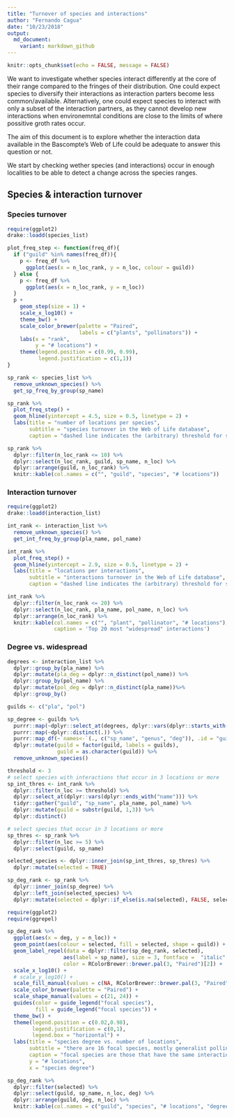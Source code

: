 ```yaml
---
title: "Turnover of species and interactions"
author: "Fernando Cagua"
date: "10/23/2018"
output:
  md_document:
    variant: markdown_github
---
```


```r
knitr::opts_chunk$set(echo = FALSE, message = FALSE)
```

We want to investigate whether species interact differently at the core of their range compared to the fringes of their distribution. 
One could expect species to diversify their interactions as interaction parters become less common/available. Alternatively, one could expect species to interact with only a subset of the interaction partners, as they cannot develop new interactions when environemntal conditions are close to the limits of where possitive groth rates occur. 

The aim of this document is to explore whether the interaction data available in the Bascompte's Web of Life could be adequate to answer this question or not. 

We start by checking wether species (and interactions) occur in enough localities to be able to detect a change across the species ranges. 

## Species & interaction turnover

### Species turnover

```r
require(ggplot2)
drake::loadd(species_list)

plot_freq_step <- function(freq_df){
  if ("guild" %in% names(freq_df)){
    p <- freq_df %>%
      ggplot(aes(x = n_loc_rank, y = n_loc, colour = guild)) 
  } else {
    p <- freq_df %>%
      ggplot(aes(x = n_loc_rank, y = n_loc)) 
  }
  p +
    geom_step(size = 1) +
    scale_x_log10() +
    theme_bw() +
    scale_color_brewer(palette = "Paired", 
                       labels = c("plants", "pollinators")) +
    labs(x = "rank", 
         y = "# locations") +
    theme(legend.position = c(0.99, 0.99), 
          legend.justification = c(1,1))
}

sp_rank <- species_list %>%
  remove_unknown_species() %>% 
  get_sp_freq_by_group(sp_name) 

sp_rank %>%
  plot_freq_step() +
  geom_hline(yintercept = 4.5, size = 0.5, linetype = 2) +
  labs(title = "number of locations per species", 
       subtitle = "species turnover in the Web of Life database", 
       caption = "dashed line indicates the (arbitrary) threshold for selecting focal species")

```

```r
sp_rank %>% 
  dplyr::filter(n_loc_rank <= 10) %>%
  dplyr::select(n_loc_rank, guild, sp_name, n_loc) %>%
  dplyr::arrange(guild, n_loc_rank) %>%
  knitr::kable(col.names = c("", "guild", "species", "# locations"))
```

### Interaction turnover

```r
require(ggplot2)
drake::loadd(interaction_list)

int_rank <- interaction_list %>%
  remove_unknown_species() %>% 
  get_int_freq_by_group(pla_name, pol_name) 

int_rank %>%
  plot_freq_step() +
  geom_hline(yintercept = 2.9, size = 0.5, linetype = 2) +
  labs(title = "locations per interactions", 
       subtitle = "interactions turnover in the Web of Life database", 
       caption = "dashed line indicates the (arbitrary) threshold for selecting focal species")
```

```r
int_rank %>%
  dplyr::filter(n_loc_rank <= 20) %>% 
  dplyr::select(n_loc_rank, pla_name, pol_name, n_loc) %>%
  dplyr::arrange(n_loc_rank) %>%
  knitr::kable(col.names = c("", "plant", "pollinator", "# locations"), 
               caption = 'Top 20 most "widespread" interactions')
```

### Degree vs. widespread

```r
degrees <- interaction_list %>%
  dplyr::group_by(pla_name) %>%
  dplyr::mutate(pla_deg = dplyr::n_distinct(pol_name)) %>%
  dplyr::group_by(pol_name) %>%
  dplyr::mutate(pol_deg = dplyr::n_distinct(pla_name))%>%
  dplyr::group_by()

guilds <- c("pla", "pol")

sp_degree <- guilds %>%
  purrr::map(~dplyr::select_at(degrees, dplyr::vars(dplyr::starts_with(.)))) %>%
  purrr::map(~dplyr::distinct(.)) %>%
  purrr::map_df(~`names<-`(., c("sp_name", "genus", "deg")), .id = "guild") %>%
  dplyr::mutate(guild = factor(guild, labels = guilds), 
                guild = as.character(guild)) %>%
  remove_unknown_species()

threshold <- 3
# select species with interactions that occur in 3 locations or more
sp_int_thres <- int_rank %>%
  dplyr::filter(n_loc >= threshold) %>%
  dplyr::select_at(dplyr::vars(dplyr::ends_with("name"))) %>%
  tidyr::gather("guild", "sp_name", pla_name, pol_name) %>%
  dplyr::mutate(guild = substr(guild, 1,3)) %>%
  dplyr::distinct() 

# select species that occur in 3 locations or more
sp_thres <- sp_rank %>%
  dplyr::filter(n_loc >= 5) %>%
  dplyr::select(guild, sp_name)

selected_species <- dplyr::inner_join(sp_int_thres, sp_thres) %>%
  dplyr::mutate(selected = TRUE)

sp_deg_rank <- sp_rank %>%
  dplyr::inner_join(sp_degree) %>% 
  dplyr::left_join(selected_species) %>%
  dplyr::mutate(selected = dplyr::if_else(is.na(selected), FALSE, selected)) 
```

```r
require(ggplot2)
require(ggrepel)

sp_deg_rank %>%
  ggplot(aes(x = deg, y = n_loc)) +
  geom_point(aes(colour = selected, fill = selected, shape = guild)) +
  geom_label_repel(data = dplyr::filter(sp_deg_rank, selected), 
                  aes(label = sp_name), size = 3, fontface =  "italic",
                  color = RColorBrewer::brewer.pal(3, "Paired")[2]) +
  scale_x_log10() +
  # scale_y_log10() +
  scale_fill_manual(values = c(NA, RColorBrewer::brewer.pal(3, "Paired")[2])) +
  scale_color_brewer(palette = "Paired") +
  scale_shape_manual(values = c(21, 24)) +
  guides(color = guide_legend("focal species"), 
         fill = guide_legend("focal species")) +
  theme_bw() +
  theme(legend.position = c(0.02,0.98), 
        legend.justification = c(0,1), 
        legend.box = "horizontal") +
  labs(title = "species degree vs. number of locations", 
       subtitle = "there are 16 focal species, mostly generalist pollinators",
       caption = "focal species are those that have the same interaction in >= 3 locations and are present >= 5 locations", 
       y = "# locations", 
       x = "species degree")

sp_deg_rank %>%
  dplyr::filter(selected) %>% 
  dplyr::select(guild, sp_name, n_loc, deg) %>%
  dplyr::arrange(guild, deg, n_loc) %>%
  knitr::kable(col.names = c("guild", "species", "# locations", "degree"))
```

